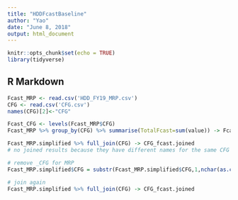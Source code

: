 ---
title: "HDDFcastBaseline"
author: "Yao"
date: "June 8, 2018"
output: html_document
---

```{r setup, include=FALSE}
knitr::opts_chunk$set(echo = TRUE)
library(tidyverse)
```

## R Markdown

```{r load the data}
Fcast_MRP <- read.csv('HDD_FY19_MRP.csv')
CFG <- read.csv('CFG.csv')
names(CFG)[2]<-"CFG"
```

```{r Match CFG names}
Fcast_CFG <- levels(Fcast_MRP$CFG)
Fcast_MRP %>% group_by(CFG) %>% summarise(TotalFcast=sum(value)) -> Fcast_MRP.simplified

Fcast_MRP.simplified %>% full_join(CFG) -> CFG_fcast.joined
# no joined results because they have different names for the same CFG

# remove _CFG for MRP
Fcast_MRP.simplified$CFG = substr(Fcast_MRP.simplified$CFG,1,nchar(as.character(Fcast_MRP.simplified$CFG))-4)

# join again
Fcast_MRP.simplified %>% full_join(CFG) -> CFG_fcast.joined
```

